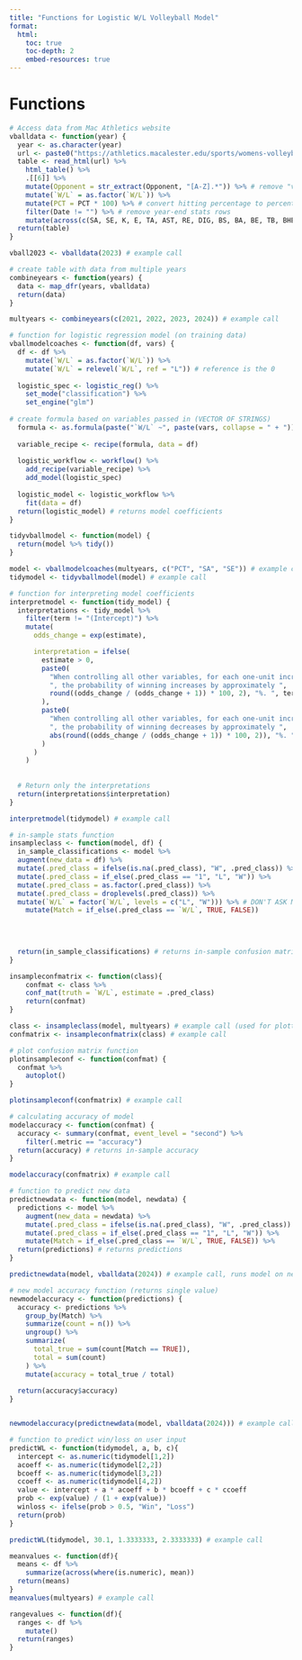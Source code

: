```yaml
---
title: "Functions for Logistic W/L Volleyball Model"
format:
  html:
    toc: true
    toc-depth: 2
    embed-resources: true
---
```


# Functions

```r
# Access data from Mac Athletics website
vballdata <- function(year) {
  year <- as.character(year)
  url <- paste0("https://athletics.macalester.edu/sports/womens-volleyball/stats/", year)
  table <- read_html(url) %>%
    html_table() %>%
    .[[6]] %>%
    mutate(Opponent = str_extract(Opponent, "[A-Z].*")) %>% # remove "vs" and "at" from opponent name
    mutate(`W/L` = as.factor(`W/L`)) %>%
    mutate(PCT = PCT * 100) %>% # convert hitting percentage to percentage
    filter(Date != "") %>% # remove year-end stats rows
    mutate(across(c(SA, SE, K, E, TA, AST, RE, DIG, BS, BA, BE, TB, BHE), ~ .x / SP)) # calculate per set stats (rather than raw totals)
  return(table)
}

vball2023 <- vballdata(2023) # example call
```

```r
# create table with data from multiple years
combineyears <- function(years) {
  data <- map_dfr(years, vballdata)
  return(data)
} 

multyears <- combineyears(c(2021, 2022, 2023, 2024)) # example call
```

```r
# function for logistic regression model (on training data)
vballmodelcoaches <- function(df, vars) {
  df <- df %>%
    mutate(`W/L` = as.factor(`W/L`)) %>% 
    mutate(`W/L` = relevel(`W/L`, ref = "L")) # reference is the 0
  
  logistic_spec <- logistic_reg() %>%
    set_mode("classification") %>% 
    set_engine("glm")
  
# create formula based on variables passed in (VECTOR OF STRINGS)
  formula <- as.formula(paste("`W/L` ~", paste(vars, collapse = " + ")))
  
  variable_recipe <- recipe(formula, data = df)
  
  logistic_workflow <- workflow() %>% 
    add_recipe(variable_recipe) %>%
    add_model(logistic_spec)
  
  logistic_model <- logistic_workflow %>% 
    fit(data = df)
  return(logistic_model) # returns model coefficients
}

tidyvballmodel <- function(model) {
  return(model %>% tidy())
}

model <- vballmodelcoaches(multyears, c("PCT", "SA", "SE")) # example call using the variables that the mac vball coaches were curious about
tidymodel <- tidyvballmodel(model) # example call
```

```r
# function for interpreting model coefficients
interpretmodel <- function(tidy_model) {
  interpretations <- tidy_model %>%
    filter(term != "(Intercept)") %>%
    mutate(
      odds_change = exp(estimate),

      interpretation = ifelse(
        estimate > 0,
        paste0(
          "When controlling all other variables, for each one-unit increase in ", term,
          ", the probability of winning increases by approximately ",
          round((odds_change / (odds_change + 1)) * 100, 2), "%. ", term, " has a p-value of ", round(p.value, 6), "."
        ),
        paste0(
          "When controlling all other variables, for each one-unit increase in ", term,
          ", the probability of winning decreases by approximately ",
          abs(round((odds_change / (odds_change + 1)) * 100, 2)), "%. ", term, " has a p-value of ", round(p.value, 6), "."
        )
      )
    )
    
  
  # Return only the interpretations
  return(interpretations$interpretation)
}

interpretmodel(tidymodel) # example call
```


```r
# in-sample stats function
insampleclass <- function(model, df) {
  in_sample_classifications <- model %>%
  augment(new_data = df) %>%
  mutate(.pred_class = ifelse(is.na(.pred_class), "W", .pred_class)) %>%
  mutate(.pred_class = if_else(.pred_class == "1", "L", "W")) %>%
  mutate(.pred_class = as.factor(.pred_class)) %>%
  mutate(.pred_class = droplevels(.pred_class)) %>%
  mutate(`W/L` = factor(`W/L`, levels = c("L", "W"))) %>% # DON'T ASK ME ABOUT THIS I SPENT HOURS TRYING TO FIGURE OUT WHY IT WAS BEING WEIRD WITH THE LEVELS AND THIS IS A SOLUTION
    mutate(Match = if_else(.pred_class == `W/L`, TRUE, FALSE))
  

  
  
  return(in_sample_classifications) # returns in-sample confusion matrix
}

insampleconfmatrix <- function(class){
    confmat <- class %>% 
    conf_mat(truth = `W/L`, estimate = .pred_class)
    return(confmat)
}

class <- insampleclass(model, multyears) # example call (used for plotting and accuracy)
confmatrix <- insampleconfmatrix(class) # example call
```

```r
# plot confusion matrix function
plotinsampleconf <- function(confmat) {
  confmat %>% 
    autoplot()
}

plotinsampleconf(confmatrix) # example call
```

```r
# calculating accuracy of model
modelaccuracy <- function(confmat) {
  accuracy <- summary(confmat, event_level = "second") %>%
    filter(.metric == "accuracy")
  return(accuracy) # returns in-sample accuracy
}

modelaccuracy(confmatrix) # example call
```

```r
# function to predict new data
predictnewdata <- function(model, newdata) {
  predictions <- model %>% 
    augment(new_data = newdata) %>%
    mutate(.pred_class = ifelse(is.na(.pred_class), "W", .pred_class)) %>%
    mutate(.pred_class = if_else(.pred_class == "1", "L", "W")) %>%
    mutate(Match = if_else(.pred_class == `W/L`, TRUE, FALSE)) %>%
  return(predictions) # returns predictions
}

predictnewdata(model, vballdata(2024)) # example call, runs model on new data (2024 data was not used to train the data)
```

```r
# new model accuracy function (returns single value)
newmodelaccuracy <- function(predictions) {
  accuracy <- predictions %>%
    group_by(Match) %>%
    summarize(count = n()) %>%
    ungroup() %>%
    summarize(
      total_true = sum(count[Match == TRUE]),
      total = sum(count)
    ) %>%
    mutate(accuracy = total_true / total) 
  
  return(accuracy$accuracy) 
}


newmodelaccuracy(predictnewdata(model, vballdata(2024))) # example call
```

```r
# function to predict win/loss on user input
predictWL <- function(tidymodel, a, b, c){
  intercept <- as.numeric(tidymodel[1,2])
  acoeff <- as.numeric(tidymodel[2,2]) 
  bcoeff <- as.numeric(tidymodel[3,2])
  ccoeff <- as.numeric(tidymodel[4,2])
  value <- intercept + a * acoeff + b * bcoeff + c * ccoeff
  prob <- exp(value) / (1 + exp(value))
  winloss <- ifelse(prob > 0.5, "Win", "Loss")
  return(prob)
}

predictWL(tidymodel, 30.1, 1.3333333, 2.3333333) # example call
```

```r
meanvalues <- function(df){
  means <- df %>%
    summarize(across(where(is.numeric), mean))
  return(means)
}
meanvalues(multyears) # example call

rangevalues <- function(df){
  ranges <- df %>%
    mutate()
  return(ranges)
}

```


